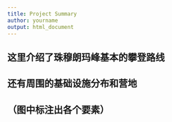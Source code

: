 ```yaml
---
title: Project Summary
author: yourname
output: html_document
---
```


## 这里介绍了珠穆朗玛峰基本的攀登路线
## 还有周围的基础设施分布和营地
## （图中标注出各个要素）